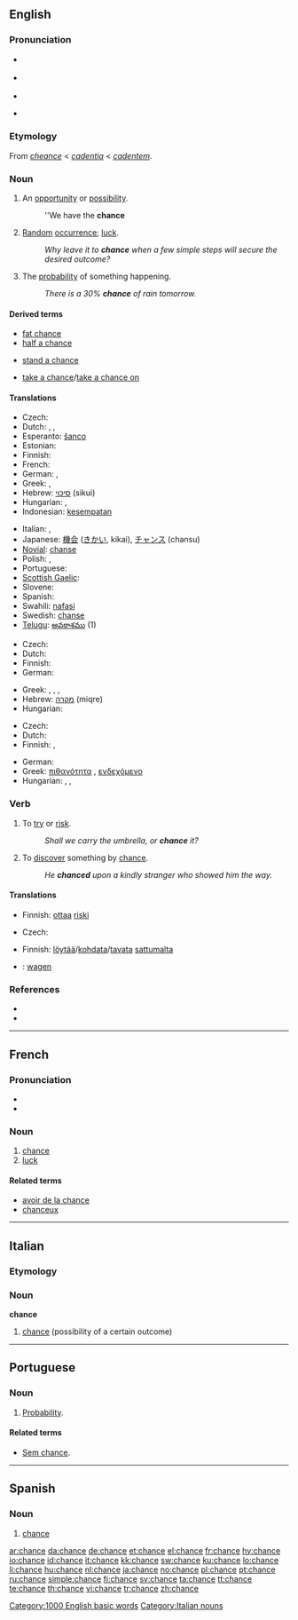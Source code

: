 {{also|Chance}}
==English==

{{rank|filled|visit|follow|639|chance|happened|broken|trouble}}

===Pronunciation===
* {{a|RP}} {{IPA|/tʃɑːns/}}
* {{a|US}} {{IPA|/tʃæns/}}
* {{audio|en-uk-chance.ogg|Audio (UK)}}
* {{audio|en-us-chance.ogg|Audio (US)}}
*: {{rhymes|ɑːns}}

===Etymology===
From {{etyl|fro}} ''[[cheance]]'' < {{VL.}} ''[[cadentia]]'' < {{etyl|la}} ''[[cadentem]]''.

===Noun===
{{en-noun}}

# {{countable}} An [[opportunity]] or [[possibility]].
#: ''We have the '''chance'''
# {{uncountable}} [[random|Random]] [[occurrence]]; [[luck]].
#: ''Why leave it to '''chance''' when a few simple steps will secure the desired outcome?''
# {{countable}} The [[probability]] of something happening.
#: ''There is a 30% '''chance''' of rain tomorrow.''

====Derived terms====
{{rel-top3|Terms derived from the noun "chance"}}
* [[fat chance]]
* [[half a chance]]
{{rel-mid3}}
* [[stand a chance]]
{{rel-mid3}}
* [[take a chance]]/[[take a chance on]]
{{rel-bottom}}

====Translations====
{{trans-top|an opportunity or possibility}}
* Czech: {{t-|cs|šance|f}}
* Dutch: {{t+|nl|kans|f}}, {{t+|nl|gelegenheid|f}}, {{t+|nl|mogelijkheid|f}}
* Esperanto: [[ŝanco]]
* Estonian: {{t|et|võimalus}}
* Finnish: {{t+|fi|mahdollisuus}}
* French: {{t+|fr|chance|f}}
* German: {{t+|de|Gelegenheit|f}}, {{t+|de|Möglichkeit|f}}
* Greek: {{t+|el|ευκαιρία|f|sc=Grek}}, {{t+|el|πιθανότητα|sc=Grek}}
* Hebrew: [[סיכוי]] (sikui) {{m}}
* Hungarian: {{t|hu|alkalom}}, {{t|hu|lehetőség}}
* Indonesian: [[sempat|kesempatan]]
{{trans-mid}}
* Italian: {{t+|it|possibilità|f}}, {{t+|it|opportunità|f}}
* Japanese: [[機会]] ([[きかい]], kikai), [[チャンス]] (chansu)
* [[Novial]]: [[chanse]]
* Polish: {{t-|pl|szansa|f}}, {{t+|pl|okazja|f}}
* Portuguese: {{t+|pt|chance|f}}
* [[Scottish Gaelic]]: {{t-|gd|cothrom|m|xs=Scottish Gaelic}}
* Slovene: {{t+|sl|priložnost|f}}
* Spanish: {{t-|es|probabilidad|f}}
* Swahili: [[nafasi]]
* Swedish: [[chanse]]
* [[Telugu]]: [[అవకాశము]] (1)
{{trans-bottom}}

{{trans-top|random occurrence}}
* Czech: {{t-|cs|náhoda|f}}
* Dutch: {{t+|nl|toeval|n}}
* Finnish: {{t-|fi|sattuma}}
* German: {{t+|de|Zufall|m}}
{{trans-mid}}
* Greek: {{t+|el|τύχη|f|sc=Grek}}, {{t+|el|σύμπτωση|f|sc=Grek}}, {{t+|el|περίσταση|f|sc=Grek}}, {{t+|el|συγκυρία|f|sc=Grek}}
* Hebrew: [[מקרה]] (miqre) {{m}}
* Hungarian: {{t|hu|véletlen}}
{{trans-bottom}}

{{trans-top|probability of something happening}}
* Czech: {{t-|cs|šance|f}}
* Dutch: {{t+|nl|kans|f}}
* Finnish: {{t+|fi|mahdollisuus}}, {{t+|fi|todennäköisyys}}
{{trans-mid}}
* German: {{t+|de|Wahrscheinlichkeit|f}}
* Greek: [[πιθανότητα]] {{f}}, [[ενδεχόμενο]] {{n}}
* Hungarian: {{t|hu|valószínűség}}, {{t|hu|eshetőség}}, {{t|hu|esély}}
{{trans-bottom}}

===Verb===
{{en-verb|chanc|ing}}

# To [[try]] or [[risk]].
#: ''Shall we carry the umbrella, or '''chance''' it?''
# To [[discover]] something by [[chance]].
#: ''He '''chanced''' upon a kindly stranger who showed him the way.''

====Translations====
{{trans-top|to try or risk}}
* Finnish: [[ottaa]] [[riski]]
{{trans-mid}}
{{trans-bottom}}

{{trans-top|to discover by chance}}
* Czech: {{t-|cs|narazit}}
{{trans-mid}}
* Finnish: [[löytää]]/[[kohdata]]/[[tavata]] [[sattuma|sattumalta]]
{{trans-bottom}}

{{checktrans-top}}
* {{ttbc|Dutch}}: [[wagen]] {{n}}
{{trans-bottom}}

===References===
* {{R:Webster 1913}}
* {{R:Online Etymology Dictionary}}

[[Category:1000 English basic words]]

----

==French==

===Pronunciation===
* {{IPA|/ʃɑ̃s/|lang=fr}}
* {{audio|Fr-Chance-fr-Paris.ogg|Audio (FR)}}

===Noun===
{{fr-noun|f}}

# [[chance]]
# [[luck]]

====Related terms====
* [[avoir de la chance]]
* [[chanceux]]

----

==Italian==

===Etymology===
{{etyl|fr|it}}

===Noun===
'''chance''' {{f|inv}}

# [[#English|chance]] (possibility of a certain outcome)

[[Category:Italian nouns]]

----

==Portuguese==

===Noun===
{{infl|pt|noun}}

# [[probability|Probability]].

====Related terms====
* [[sem chance|Sem chance]].

----

==Spanish==

===Noun===
{{es-noun-f}}

# [[chance#English|chance]]

[[ar:chance]]
[[da:chance]]
[[de:chance]]
[[et:chance]]
[[el:chance]]
[[fr:chance]]
[[hy:chance]]
[[io:chance]]
[[id:chance]]
[[it:chance]]
[[kk:chance]]
[[sw:chance]]
[[ku:chance]]
[[lo:chance]]
[[li:chance]]
[[hu:chance]]
[[nl:chance]]
[[ja:chance]]
[[no:chance]]
[[pl:chance]]
[[pt:chance]]
[[ru:chance]]
[[simple:chance]]
[[fi:chance]]
[[sv:chance]]
[[ta:chance]]
[[tt:chance]]
[[te:chance]]
[[th:chance]]
[[vi:chance]]
[[tr:chance]]
[[zh:chance]]